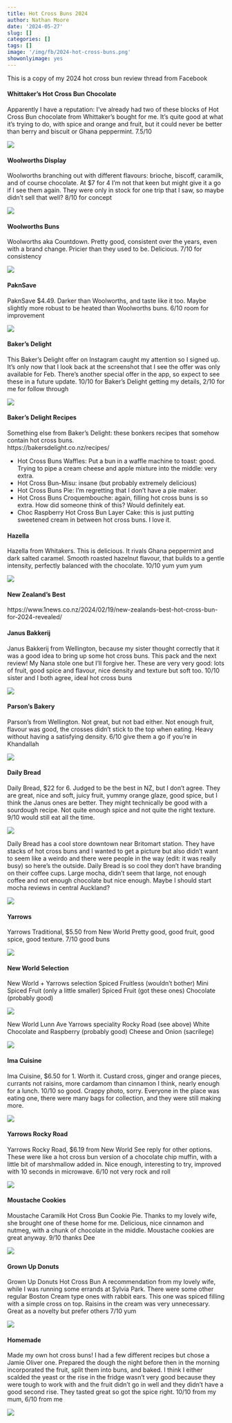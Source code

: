 ```yaml
---
title: Hot Cross Buns 2024
author: Nathan Moore
date: '2024-05-27'
slug: []
categories: []
tags: []
image: '/img/fb/2024-hot-cross-buns.png'
showonlyimage: yes
---
```


This is a copy of my 2024 hot cross bun review thread from Facebook

#### Whittaker's Hot Cross Bun Chocolate

Apparently I have a reputation: I've already had two of these blocks of Hot Cross Bun chocolate from Whittaker's bought for me. It's quite good at what it's trying to do, with spice and orange and fruit, but it could never be better than berry and biscuit or Ghana peppermint. 7.5/10

![](/img/fb24easter/whittakers.jpg)

#### Woolworths Display

Woolworths branching out with different flavours: brioche, biscoff, caramilk, and of course chocolate. At $7 for 4 I'm not that keen but might give it a go if I see them again. They were only in stock for one trip that I saw, so maybe didn't sell that well? 8/10 for concept

![](/img/fb24easter/woolworths1.jpg)

#### Woolworths Buns

Woolworths aka Countdown. Pretty good, consistent over the years, even with a brand change. Pricier than they used to be. Delicious. 7/10 for consistency

![](/img/fb24easter/woolworths2.jpg)

#### PaknSave

PaknSave $4.49. Darker than Woolworths, and taste like it too. Maybe slightly more robust to be heated than Woolworths buns. 6/10 room for improvement

![](/img/fb24easter/paknsave.jpg)

#### Baker's Delight

This Baker's Delight offer on Instagram caught my attention so I signed up. It's only now that I look back at the screenshot that I see the offer was only available for Feb. There's another special offer in the app, so expect to see these in a future update. 10/10 for Baker's Delight getting my details, 2/10 for me for follow through

![](/img/fb24easter/bakersdelight.jpg)

#### Baker's Delight Recipes

Something else from Baker's Delight: these bonkers recipes that somehow contain hot cross buns.   
https://bakersdelight.co.nz/recipes/

- Hot Cross Buns Waffles: Put a bun in a waffle machine to toast: good. Trying to pipe a cream cheese and apple mixture into the middle: very extra.     
- Hot Cross Bun-Misu: insane (but probably extremely delicious)     
- Hot Cross Buns Pie: I'm regretting that I don't have a pie maker.      
- Hot Cross Buns Croquembouche: again, filling hot cross buns is so extra. How did someone think of this? Would definitely eat.     
- Choc Raspberry Hot Cross Bun Layer Cake: this is just putting sweetened cream in between hot cross buns. I love it.

#### Hazella 

Hazella from Whitakers. This is delicious. It rivals Ghana peppermint and dark salted caramel. Smooth roasted hazelnut flavour, that builds to a gentle intensity, perfectly balanced with the chocolate. 10/10 yum yum yum

![](/img/fb24easter/hazella.jpg)

#### New Zealand's Best

https://www.1news.co.nz/2024/02/19/new-zealands-best-hot-cross-bun-for-2024-revealed/ 

#### Janus Bakkerij

Janus Bakkerij from Wellington, because my sister thought correctly that it was a good idea to bring up some hot cross buns. This pack and the next review! My Nana stole one but I'll forgive her.
These are very very good: lots of fruit, good spice and flavour, nice density and texture but soft too.
10/10 sister and I both agree, ideal hot cross buns

![](/img/fb24easter/janus-bakkerij.jpg)

#### Parson's Bakery

Parson's from Wellington.
Not great, but not bad either. Not enough fruit, flavour was good, the crosses didn't stick to the top when eating. Heavy without having a satisfying density.
6/10 give them a go if you're in Khandallah

![](/img/fb24easter/parsons.jpg)

#### Daily Bread    

Daily Bread, $22 for 6.
Judged to be the best in NZ, but I don't agree. They are great, nice and soft, juicy fruit, yummy orange glaze, good spice, but I think the Janus ones are better. They might technically be good with a sourdough recipe. Not quite enough spice and not quite the right texture.
9/10 would still eat all the time.

![](/img/fb24easter/dailybread.jpg)  

Daily Bread has a cool store downtown near Britomart station. They have stacks of hot cross buns and I wanted to get a picture but also didn't want to seem like a weirdo and there were people in the way (edit: it was really busy) so here's the outside. Daily Bread is so cool they don't have branding on their coffee cups. Large mocha, didn't seem that large, not enough coffee and not enough chocolate but nice enough. Maybe I should start mocha reviews in central Auckland? 

![](/img/fb24easter/dailybread-store.jpg)

#### Yarrows

Yarrows Traditional, $5.50 from New World
Pretty good, good fruit, good spice, good texture. 7/10 good buns

![](/img/fb24easter/yarrows-spiced.jpg)

#### New World Selection

New World + Yarrows selection
Spiced Fruitless (wouldn't bother)
Mini Spiced Fruit (only a little smaller)
Spiced Fruit (got these ones)
Chocolate (probably good)

![](/img/fb24easter/new-world1.jpg)

New World Lunn Ave Yarrows speciality
Rocky Road (see above)
White Chocolate and Raspberry (probably good)
Cheese and Onion (sacrilege)

![](/img/fb24easter/new-world2.jpg)

#### Ima Cuisine

Ima Cuisine, $6.50 for 1. Worth it.
Custard cross, ginger and orange pieces, currants not raisins, more cardamom than cinnamon I think, nearly enough for a lunch. 10/10 so good.
Crappy photo, sorry. Everyone in the place was eating one, there were many bags for collection, and they were still making more.

![](/img/fb24easter/ima-cuisine.jpg)

#### Yarrows Rocky Road

Yarrows Rocky Road, $6.19 from New World
See reply for other options.
These were like a hot cross bun version of a chocolate chip muffin, with a little bit of marshmallow added in. Nice enough, interesting to try, improved with 10 seconds in microwave.
6/10 not very rock and roll

![](/img/fb24easter/yarrows-rockyroad.jpg)

#### Moustache Cookies

Moustache Caramilk Hot Cross Bun Cookie Pie.
Thanks to my lovely wife, she brought one of these home for me. Delicious, nice cinnamon and nutmeg, with a chunk of chocolate in the middle. Moustache cookies are great anyway.
9/10 thanks Dee

![](/img/fb24easter/moustache.jpg)

#### Grown Up Donuts

Grown Up Donuts Hot Cross Bun
A recommendation from my lovely wife, while I was running some errands at Sylvia Park. There were some other regular Boston Cream type ones with rabbit ears. This one was spiced filling with a simple cross on top. Raisins in the cream was very unnecessary. Great as a novelty but prefer others
7/10 yum

![](/img/fb24easter/grownup.jpg)

#### Homemade

Made my own hot cross buns!
I had a few different recipes but chose a Jamie Oliver one. Prepared the dough the night before then in the morning incorporated the fruit, split them into buns, and baked. I think I either scalded the yeast or the rise in the fridge wasn't very good because they were tough to work with and the fruit didn't go in well and they didn't have a good second rise. They tasted great so got the spice right.
10/10 from my mum, 6/10 from me

![](/img/fb24easter/homemade.jpg)
